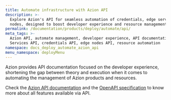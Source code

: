 ```yaml
---
title: Automate infrastructure with Azion API
description: >-
  Explore Azion's API for seamless automation of credentials, edge services, and
  nodes, designed to boost developer experience and resource management.
permalink: /documentation/products/deploy/automate/api/
meta_tags: >-
  Azion API, automate management, developer experience, API documentation, Edge
  Services API, credentials API, edge nodes API, resource automation
namespace: docs_deploy_automate_azion_api
menu_namespace: deployMenu
---
```



Azion provides API documentation focused on the developer experience, shortening the gap between theory and execution when it comes to automating the management of Azion products and resources.

<LinkButton link="https://api.azion.com/#12baf375-02a9-4226-be70-3ee700fb5195" label="Credentials api" severity="secondary" />
<LinkButton link="https://api.azion.com/#75d2b32f-fb8a-47d8-bbbd-32c2e8650ba4" label="Edge nodes api" severity="secondary" />
<LinkButton link="https://api.azion.com/#bf784c09-a9f6-4b95-bd4d-1b8cb4fc017e" label="Edge services api" severity="secondary" />


Check the [Azion API documentation](https://api.azion.com/) and the [OpenAPI specification](https://github.com/aziontech/azionapi-openapi/) to know more about all features available via API.



